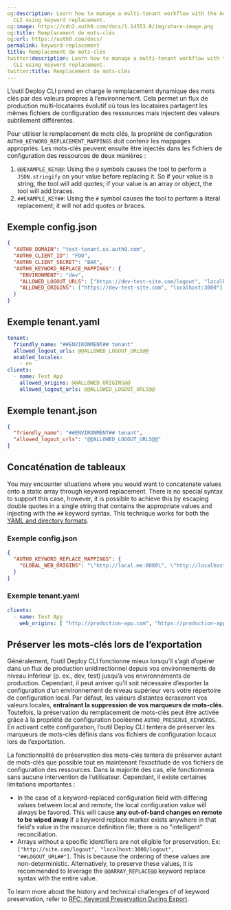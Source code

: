 ```yaml
---
og:description: Learn how to manage a multi-tenant workflow with the Auth0 Deploy
  CLI using keyword replacement.
og:image: https://cdn2.auth0.com/docs/1.14553.0/img/share-image.png
og:title: Remplacement de mots-clés
og:url: https://auth0.com/docs/
permalink: keyword-replacement
title: Remplacement de mots-clés
twitter:description: Learn how to manage a multi-tenant workflow with the Auth0 Deploy
  CLI using keyword replacement.
twitter:title: Remplacement de mots-clés
---
```


L’outil Deploy CLI prend en charge le remplacement dynamique des mots clés par des valeurs propres à l’environnement. Cela permet un flux de production multi-locataires évolutif où tous les locataires partagent les mêmes fichiers de configuration des ressources mais injectent des valeurs subtilement différentes.

Pour utiliser le remplacement de mots clés, la propriété de configuration `AUTH0_KEYWORD_REPLACEMENT_MAPPINGS` doit contenir les mappages appropriés. Les mots-clés peuvent ensuite être injectés dans les fichiers de configuration des ressources de deux manières :

1. `@@EXAMPLE_KEY@@`: Using the `@` symbols causes the tool to perform a `JSON.stringify` on your value before replacing it. So if your value is a string, the tool will add quotes; if your value is an array or object, the tool will add braces.
2. `##EXAMPLE_KEY##`: Using the `#` symbol causes the tool to perform a literal replacement; it will not add quotes or braces.

## Exemple config.json

```json lines
{
  "AUTH0_DOMAIN": "test-tenant.us.auth0.com",
  "AUTH0_CLIENT_ID": "FOO",
  "AUTH0_CLIENT_SECRET": "BAR",
  "AUTH0_KEYWORD_REPLACE_MAPPINGS": {
    "ENVIRONMENT": "dev",
    "ALLOWED_LOGOUT_URLS": ["https://dev-test-site.com/logout", "localhost:3000/logout"],
    "ALLOWED_ORIGINS": ["https://dev-test-site.com", "localhost:3000"]
  }
}
```






## Exemple tenant.yaml

```yaml lines
tenant:
  friendly_name: "##ENVIRONMENT## tenant"
  allowed_logout_urls: @@ALLOWED_LOGOUT_URLS@@
  enabled_locales:
    - en
clients:
  - name: Test App
    allowed_origins: @@ALLOWED_ORIGINS@@
    allowed_logout_urls: @@ALLOWED_LOGOUT_URLS@@
```






## Exemple tenant.json

```json lines
{
  "friendly_name": "##ENVIRONMENT## tenant",
  "allowed_logout_urls": "@@ALLOWED_LOGOUT_URLS@@"
}
```






## Concaténation de tableaux

You may encounter situations where you would want to concatenate values onto a static array through keyword replacement. There is no special syntax to support this case, however, it is possible to achieve this by escaping double quotes in a single string that contains the appropriate values and injecting with the `##` keyword syntax. This technique works for both the [YAML and directory formats](/docs/deploy-monitor/deploy-cli-tool/available-resource-configuration-formats).

### Exemple config.json

```json lines
{
  "AUTH0_KEYWORD_REPLACE_MAPPINGS": {
    "GLOBAL_WEB_ORIGINS": "\"http://local.me:8080\", \"http://localhost\", \"http://localhost:3000\""
  }
}
```






### Exemple tenant.yaml

```yaml lines
clients:
  - name: Test App
    web_origins: [ "http://production-app.com", "https://production-app.com", ##GLOBAL_WEB_ORIGINS## ]
```






## Préserver les mots-clés lors de l’exportation

Généralement, l’outil Deploy CLI fonctionne mieux lorsqu’il s’agit d’opérer dans un flux de production unidirectionnel depuis vos environnements de niveau inférieur (p. ex., dev, test) jusqu’à vos environnements de production. Cependant, il peut arriver qu’il soit nécessaire d’exporter la configuration d’un environnement de niveau supérieur vers votre répertoire de configuration local. Par défaut, les valeurs distantes écraseront vos valeurs locales, **entraînant la suppression de vos marqueurs de mots-clés**. Toutefois, la préservation du remplacement de mots-clés peut être activée grâce à la propriété de configuration booléenne `AUTH0_PRESERVE_KEYWORDS`. En activant cette configuration, l’outil Deploy CLI tentera de préserver les marqueurs de mots-clés définis dans vos fichiers de configuration locaux lors de l’exportation.

La fonctionnalité de préservation des mots-clés tentera de préserver autant de mots-clés que possible tout en maintenant l’exactitude de vos fichiers de configuration des ressources. Dans la majorité des cas, elle fonctionnera sans aucune intervention de l’utilisateur. Cependant, il existe certaines limitations importantes :

* In the case of a keyword-replaced configuration field with differing values between local and remote, the local configuration value will always be favored. This will cause **any out-of-band changes on remote to be wiped away** if a keyword replace marker exists anywhere in that field's value in the resource definition file; there is no "intelligent" reconciliation.
* Arrays without a specific identifiers are not eligible for preservation. Ex: `["http://site.com/logout", "localhost:3000/logout", "##LOGOUT_URL##"]`. This is because the ordering of these values are non-deterministic. Alternatively, to preserve these values, it is recommended to leverage the `@@ARRAY_REPLACE@@` keyword replace syntax with the entire value.

To learn more about the history and technical challenges of of keyword preservation, refer to [RFC: Keyword Preservation During Export](https://github.com/auth0/auth0-deploy-cli/issues/688).